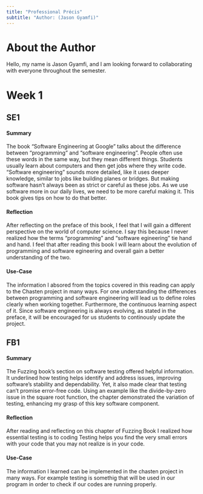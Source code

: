 ```yaml
---
title: "Professional Précis"
subtitle: "Author: (Jason Gyamfi)"
---
```


# About the Author

Hello, my name is Jason Gyamfi, and I am looking forward to collaborating with everyone throughout the semester.


# Week 1

## SE1

#### Summary

The book "Software Engineering at Google" talks about the difference between "programming" and "software engineering". People often use these words in the same way, but they mean different things. Students usually learn about computers and then get jobs where they write code. "Software engineering" sounds more detailed, like it uses deeper knowledge, similar to jobs like building planes or bridges. But making software hasn't always been as strict or careful as these jobs. As we use software more in our daily lives, we need to be more careful making it. This book gives tips on how to do that better.

#### Reflection

After reflecting on the preface of this book, I feel that I will gain a different perspective on the world of computer science. I say this because I never realized how the terms "programming" and "software egineering" tie hand and hand. I feel that after reading this book I will learn about the evolution of programming and software egineering and overall gain a better understanding of the two.

#### Use-Case

The information I absored from the topics covered in this reading can apply to the Chasten project in many ways. For one understanding the differences between programming and software engineering will lead us to define roles clearly when working together. Furthermore, the continuous learning aspect of it. Since software engineering is always evolving, as stated in the preface, it will be encouraged for us students to continously update the project.

## FB1

#### Summary

The Fuzzing book's section on software testing offered helpful information. It underlined how testing helps identify and address issues, improving software's stability and dependability. Yet, it also made clear that testing can't promise error-free code. Using an example like the divide-by-zero issue in the square root function, the chapter demonstrated the variation of testing, enhancing my grasp of this key software component.

#### Reflection

After reading and reflecting on this chapter of Fuzzing Book I realized how essential testing is to coding Testing helps you find the very small errors with your code that you may not realize is in your code.

#### Use-Case

The information I learned can be implemented in the chasten project in many ways. For example testing is somethig that will be used in our program in order to check if our codes are running properly.

